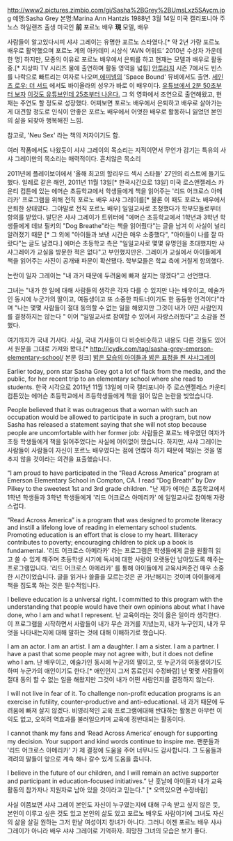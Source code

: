 http://www2.pictures.zimbio.com/gi/Sasha%2BGrey%2BUmsLxz5SAycm.jpg
예명:Sasha Grey
본명:Marina Ann Hantzis
1988년 3월 14일 미국 캘리포니아 주 노스 하일랜즈 출생 미국인
'''前''' 포르노 배우
'''現''' 모델, 배우


사람들이 알고있다시피 샤샤 그레이는 유명한 포르노 스타였다.[* 약 2년 가량 포르노 배우로 활약했으며 포르노 계의 아카데미 시상식 ‘AVN 어워드’ 2010년 수상자 가운데 한 명]
하지만, 모종의 이유로 포르노 배우에서 은퇴를 하고 현재는 모델과 배우로 활동중.[* 지상파 TV 시리즈 물에 출연하며 활동 영역을 넓힘]
[[안투라지]] 시즌 7에서도 빈스를 나락으로 빠트리는 여자로 나오며,[[에미넴]]의 'Space Bound' 뮤비에서도 출연.
[[세인츠 로우: 더 서드]] 에서도 바이올라의 성우가 바로 이 배우이다. [http://www.youtube.com/watch?v=n6Mj_2gC0cE/ 유튜브에서 2분 50초부터 보자] [http://www.youtube.com/watch?v=m11m-F6y6_Y 이것도 유튜브인데 25초부터 나온다.]
그 외 영화에서 조연으로 출연해왔고, 현재는 주연도 할 정도로 성장했다.
어찌보면 포르노 배우에서 은퇴하고 배우로 살아가는게 대견할 정도로 인식이 안좋은 포르노 배우에서 어엿한 배우로 활동하니 잃었던 본인의 삶을 되찾아 행복해진 느낌.

참고로, 'Neu Sex' 라는 책의 저자이기도 함.

여러 작품에서도 나왔듯이 샤샤 그레이의 목소리는 지적이면서 무언가 감기는 특유의 사샤 그레이만의 목소리는 매력적이다. 흔치않은 목소리

2011년에 플레이보이에서 '올해 최고의 할리우드 섹시 스타들' 27인의 리스트에 들기도 했다.
일례로 같은 해인, 2011년 11월 13일[* 한국시간으로 13일] 
미국 로스앤젤레스 카운티 컴튼에 있는 에머슨 초등학교에서 학생들에게 책을 읽어주는 '리드 어크로스 아메리카' 프로그램을 위해 전직 포르노 배우 샤샤 그레이를[* 물론 이 때도 포르노 배우에서 은퇴한 상태였다. 그야말로 전직 포르노 배우] 일일교사로 초청했다가 학부모들로부터 항의를 받았다.
발단은 샤샤 그레이가 트위터에 "에머슨 초등학교에서 1학년과 3학년 학생들에게 데브 필키의 "Dog Breathe"라는 책을 읽어줬다"는 글을 남겨 이 사실이 널리 알려졌기 때문 [* 그 외에 "아이들과 보낸 시간은 매우 소중했다", "아이들이 나를 잘 따랐다"는 글도 남겼다.]
에머슨 초등학교 측은 "일일교사로 몇몇 유명인을 초대했지만 샤샤그레이가 교실을 방문한 적은 없다"고 부인했지만은. 그레이가 교실에서 아이들에게 책을 읽어주는 사진이 공개돼 파문이 확산됐다. 학부모들은 학교 측에 거칠게 항의했다.

논란이 일자 그레이는 "내 과거 때문에 두려움에 빠져 살지는 않겠다"고 선언했다. 

그녀는 "내가 한 일에 대해 사람들의 생각은 각자 다를 수 있지만 나는 배우이고, 예술가인 동시에 누군가의 딸이고, 여동생이고 또 소중한 파트너이기도 한 동등한 인격이다"라며 "나는 몇몇 사람들이 절대 동의할 수 없는 일을 해왔지만 그것이 내가 어떤 사람인지를 결정하지는 않는다 " 이어 "일일교사로 참여할 수 있어서 자랑스러웠다"고 소감을 전했다. 

여기까지가 국내 기사다.
사실, 국내 기사들이 다 비슷비슷하고 내용도 다른 것들도 있어서 원문을 그대로 가져와 봤다.[* http://icydk.com/tag/sasha-grey-emerson-elementary-school/ 본문 링크] [http://acidcow.com/pics/20111115/sasha_grey_04.jpg/ 밝은 모습의 아이들과 밝은 표정을 띈 샤샤그레이]

Earlier today, porn star Sasha Grey got a lot of flack from the media, and the public, for her recent trip to an elementary school where she read to students.
한국 시각으로 2011년 11월 13일에 미국 캘리포니아 주 로스앤젤레스 카운티 컴튼있는 에머슨 초등학교에서 초등학생들에게 책을 읽어 많은 논란을 빚었습니다.

People believed that it was outrageous that a woman with such an occupation would be allowed to participate in such a program, but now Sasha has released a statement saying that she will not stop because people are uncomfortable with her former job:
사람들은 포르노 배우였던 여자가 초등 학생들에게 책을 읽어주었다는 사실에 어이없어 했습니다.
하지만, 샤샤 그레이는 사람들이 사람들이 자신이 포르노 배우였다는 점에 언짢아 하기 때문에 책읽는 것을 멈추지 않을 것이라는 의견을 표출했습니다.

“I am proud to have participated in the “Read Across America” program at Emerson Elementary School in Compton, CA. I read “Dog Breath” by Dav Pilkey to the sweetest 1st and 3rd grade children.
"난 제가 에머슨 초등학교에서 1학년 학생들과 3학년 학생들에게 '리드 어크로스 아메리카' 에 일일교사로 참여해 자랑스럽다.

“Read Across America” is a program that was designed to promote literacy and instill a lifelong love of reading in elementary school students. Promoting education is an effort that is close to my heart. Illiteracy contributes to poverty; encouraging children to pick up a book is fundamental.
'리드 어크로스 아메라카' 라는 프로그램은 학생들에게 글을 원활히 읽고 쓸 수 있게 해주며 초등학생 시기에 독서에 대한 사랑이 오랫동안 남아있도록 해주는 프로그램입니다. '리드 어크로스 아메리카' 를 통해 아이들에게 교육시켜준건 매우 소중한 시간이었습니다.  글을 읽거나 쓸줄을 모르는것은 곧 가난해지는 것이며 아이들에게 책을 집도록 하는 것은 필수적입니다.

I believe education is a universal right. I committed to this program with the understanding that people would have their own opinions about what I have done, who I am and what I represent.
난 교육이라는 것이 옳은 일이라 생각한다. 이 프로그램을 시작하면서 사람들이 내가 무슨 과거를 지녔는지, 내가 누구인지, 내가 무엇을 나타내는지에 대해 말하는 것에 대해 이해하기로 했습니다.

I am an actor. I am an artist. I am a daughter. I am a sister. I am a partner. I have a past that some people may not agree with, but it does not define who I am.
난 배우이고, 예술가인 동시에 누군가의 딸이고, 또 누군가의 여동생이기도 하며 누군가의 애인이기도 한다.[* 애인인지 그저 동료인지 수정바람] 난 몇몇 사람들이 절대 동의 할 수 없는 일을 해왔지만 그것이 내가 어떤 사람인지를 결정하지 않는다.

I will not live in fear of it. To challenge non-profit education programs is an exercise in futility, counter-productive and anti-educational.
내 과거 때문에 두려움에 빠져 살지 않겠다. 비영리적인 교육 프로그램에대해 반대하는 활동은 아무런 이익도 없고, 오히려 역효과를 불러일으키며 교육에 정반대되는 활동이다. 

I cannot thank my fans and ‘Read Across America’ enough for supporting my decision. Your support and kind words continue to inspire me.
팬분들과 '리드 어크로스 아메리카' 가 제 결정에 도움을 주어 너무나도 감사합니다. 그 도움들과 격려의 말들이 앞으로 계속 해나 갈수 있게 도움을 줍니다.

I believe in the future of our children, and I will remain an active supporter and participant in education-focused initiatives.”
난 훗날에 아이들과 내가 교육활동의 참가자나 지원자로 남아 있을 것이라고 믿는다." 
[* 오역있으면 수정바람]


사실 이쯤보면 샤샤 그레이 본인도 자신이 누구였는지에 대해 구속 받고 싶지 않은 듯, 본인이 이루고 싶은 것도 있고 본인의 삶도 있고 포르노 배우도 사람이기에 그녀도 자신의 삶을 살길 원하는 그저 한낱 여성이지 창녀가 아니다.
그러니 이젠 포르노 배우 샤샤 그레이가 아니라 배우 샤샤 그레이로 기억하자. 희망찬 그녀의 모습은 보기 좋다.
